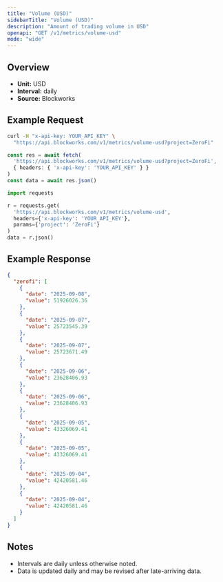 ```yaml
---
title: "Volume (USD)"
sidebarTitle: "Volume (USD)"
description: "Amount of trading volume in USD"
openapi: "GET /v1/metrics/volume-usd"
mode: "wide"
---
```


## Overview

- **Unit:** USD
- **Interval:** daily
- **Source:** Blockworks

## Example Request

<CodeGroup>

```bash cURL
curl -H "x-api-key: YOUR_API_KEY" \
  "https://api.blockworks.com/v1/metrics/volume-usd?project=ZeroFi"
```

```typescript TypeScript
const res = await fetch(
  'https://api.blockworks.com/v1/metrics/volume-usd?project=ZeroFi',
  { headers: { 'x-api-key': 'YOUR_API_KEY' } }
)
const data = await res.json()
```

```python Python
import requests

r = requests.get(
  'https://api.blockworks.com/v1/metrics/volume-usd',
  headers={'x-api-key': 'YOUR_API_KEY'},
  params={'project': 'ZeroFi'}
)
data = r.json()
```

</CodeGroup>

## Example Response

```json
{
  "zerofi": [
    {
      "date": "2025-09-08",
      "value": 51926026.36
    },
    {
      "date": "2025-09-07",
      "value": 25723545.39
    },
    {
      "date": "2025-09-07",
      "value": 25723671.49
    },
    {
      "date": "2025-09-06",
      "value": 23628406.93
    },
    {
      "date": "2025-09-06",
      "value": 23628406.93
    },
    {
      "date": "2025-09-05",
      "value": 43326069.41
    },
    {
      "date": "2025-09-05",
      "value": 43326069.41
    },
    {
      "date": "2025-09-04",
      "value": 42420581.46
    },
    {
      "date": "2025-09-04",
      "value": 42420581.46
    }
  ]
}
```

## Notes
- Intervals are daily unless otherwise noted.
- Data is updated daily and may be revised after late-arriving data.
